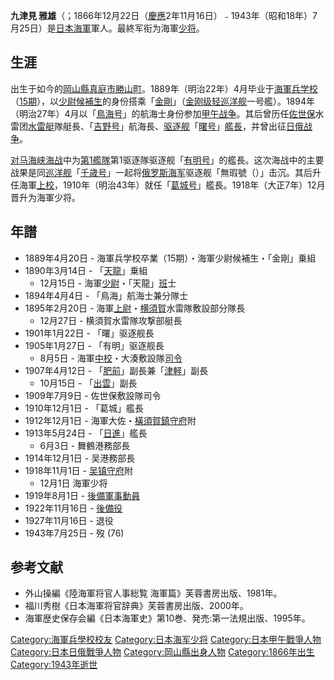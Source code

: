 {{Infobox military person
| name      =[[九津見雅雄|九津見雅雄]]
| 各国語表記 = 
|born = 1866年12月22日
|died = 1943年7月25日
| 画像       =
| 画像サイズ = 
| 画像説明   = 
| 渾名       = 
| 生誕地     = | 死没地     = 
| allegiance   = [[大日本帝國海軍|大日本帝國海軍]]
| 軍歴       = 
| rank   = 海軍[[少将|少将]]
| 除隊後     = 
| 墓所       = 
| 署名       = 
}}

'''九津見 雅雄'''（{{jpn|j=九津見 雅雄|hg=くつみ つねお}}；1866年12月22日（[[慶應|慶應]]2年11月16日）﹣1943年（昭和18年）7月25日）是[[大日本帝國|日本]][[大日本帝國海軍|海軍]]軍人。最終军衔为海軍[[少将|少将]]。

==生涯==
出生于如今的[[岡山縣|岡山縣]][[真庭市|真庭市]][[勝山町_(岡山縣)|勝山町]]。1889年（明治22年）4月毕业于[[海軍兵學校|海軍兵学校]]（[[海军兵学校毕业生列表|15期]]），以[[少尉候補生|少尉候補生]]的身份搭乘「[[金剛_(轻巡洋舰)|金剛]]」（[[金剛型コルベット|金刚级轻巡洋舰]]一号艦）。1894年（明治27年）4月以「[[鳥海_(砲艦)|鳥海号]]」的航海士身份参加[[甲午战争|甲午战争]]。其后曾历任[[佐世保镇守府|佐世保]]水雷团[[水雷艇|水雷艇]]隊艇長、「[[吉野號防護巡洋艦|吉野号]]」航海長、[[驱逐舰|驱逐舰]]「[[雷型驱逐舰|曙号]]」[[艦長|艦長]]，并曾出征[[日俄战争|日俄战争]]。

[[对马海峡海战|对马海峡海战]]中为[[第1艦隊_(日本海軍)|第1艦隊]]第1驱逐隊驱逐舰「[[春雨型驱逐舰|有明号]]」的艦長。这次海战中的主要战果是同[[巡洋舰|巡洋舰]]「[[千歳_(防護巡洋艦)|千歳号]]」一起将[[俄罗斯海军|俄罗斯海军]]驱逐舰「無瑕號（{{lang-ru|Безупречный}}）」击沉。其后升任海軍[[上校|上校]]，1910年（明治43年）就任「[[葛城_(スループ)|葛城号]]」艦長。1918年（大正7年）12月晋升为海軍少将。

==年譜==
* 1889年4月20日 - 海軍兵学校卒業（15期）・海軍少尉候補生・「金剛」乗組
* 1890年3月14日 - 「[[天龍_(スループ)|天龍]]」乗組 
** 12月15日 - 海軍[[少尉|少尉]]・「天龍」[[班|班]]士
* 1894年4月4日 - 「鳥海」航海士兼分隊士
* 1895年2月20日 - 海軍[[上尉|上尉]]・[[橫須賀鎮守府|横須賀]]水雷隊敷設部分隊長
** 12月27日 - 横須賀水雷隊攻撃部艇長
* 1901年1月22日 - 「曙」驱逐舰長
* 1905年1月27日 - 「有明」驱逐舰長
**  8月5日 - 海軍[[中校|中校]]・大湊敷設隊[[司令|司令]]
* 1907年4月12日 - 「[[レトヴィザン_(戦艦)|肥前]]」副長兼「[[パルラーダ_(防護巡洋艦)|津軽]]」副長
** 10月15日 - 「[[出雲號巡洋艦|出雲]]」副長  
* 1909年7月9日 - 佐世保敷設隊司令 
* 1910年12月1日 - 「葛城」艦長
* 1912年12月1日 - 海軍大佐・[[橫須賀鎮守府|橫須賀鎮守府]]附
* 1913年5月24日 - 「[[日進_(裝甲巡洋艦)|日進]]」艦長
** 6月3日 - 舞鶴港務部長
* 1914年12月1日 - 吴港務部長
* 1918年11月1日 - [[吴镇守府|吴镇守府]]附 
** 12月1日 海軍少将   
* 1919年8月1日 - [[後備軍事動員|後備軍事動員]]
* 1922年11月16日 - [[役種|後備役]]
* 1927年11月16日 - 退役     
* 1943年7月25日 - 歿 (76)

== 参考文献 ==
*外山操編《陸海軍将官人事総覧 海軍篇》芙蓉書房出版、1981年。
*福川秀樹《日本海軍将官辞典》芙蓉書房出版、2000年。
*海軍歴史保存会編《日本海軍史》第10巻、発売:第一法規出版、1995年。

{{DEFAULTSORT:Kutsumi Tsuneo}}

[[Category:海軍兵學校校友|Category:海軍兵學校校友]]
[[Category:日本海军少将|Category:日本海军少将]]
[[Category:日本甲午戰爭人物|Category:日本甲午戰爭人物]]
[[Category:日本日俄戰爭人物|Category:日本日俄戰爭人物]]
[[Category:岡山縣出身人物|Category:岡山縣出身人物]]
[[Category:1866年出生|Category:1866年出生]]
[[Category:1943年逝世|Category:1943年逝世]]